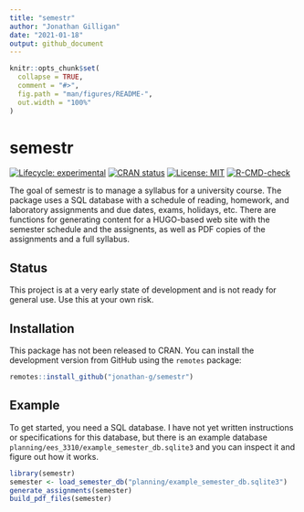 ```yaml
---
title: "semestr"
author: "Jonathan Gilligan"
date: "2021-01-18"
output: github_document
---
```


<!-- README.md is generated from README.Rmd. Please edit that file -->

```r
knitr::opts_chunk$set(
  collapse = TRUE,
  comment = "#>",
  fig.path = "man/figures/README-",
  out.width = "100%"
)
```

# semestr

<!-- badges: start -->
[![Lifecycle: experimental](https://img.shields.io/badge/lifecycle-experimental-orange.svg)](https://www.tidyverse.org/lifecycle/#experimental)
[![CRAN status](https://www.r-pkg.org/badges/version/semestr)](https://CRAN.R-project.org/package=semestr)
[![License: MIT](https://img.shields.io/badge/License-MIT-yellow.svg)](https://opensource.org/licenses/MIT)
[![R-CMD-check](https://github.com/jonathan-g/semestr/workflows/R-CMD-check/badge.svg)](https://github.com/jonathan-g/semestr/actions)
<!-- badges: end -->

The goal of semestr is to manage a syllabus for a university course.
The package uses a SQL database with a schedule of reading, homework,
and laboratory assignments and due dates, exams, holidays, etc.
There are functions for generating content for a HUGO-based web site
with the semester schedule and the assignents, as well as PDF copies
of the assignments and a full syllabus.

## Status

This project is at a very early state of development and is not ready for 
general use. Use this at your own risk.

## Installation

This package has not been released to CRAN. You can install the 
development version from GitHub using the `remotes` package:

``` r
remotes::install_github("jonathan-g/semestr")
```

## Example

To get started, you need a SQL database. I have not yet written 
instructions or specifications for this database, but there is an example
database `planning/ees_3310/example_semester_db.sqlite3` and you can 
inspect it and figure out how it works.


```r
library(semestr)
semester <- load_semester_db("planning/example_semester_db.sqlite3")
generate_assignments(semester)
build_pdf_files(semester)
```
